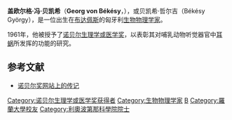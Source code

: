 '''盖欧尔格·冯·贝凯希'''（'''Georg von Békésy'''，{{bd|1899年|6月3日|1972年|6月13日|catIdx=Békésy, Georg von}}），或贝凯希·哲尔吉（Békésy György），是一位出生在[[布达佩斯|布达佩斯]]的匈牙利[[生物物理学|生物物理学家]]。

1961年，他被授予了[[诺贝尔生理学或医学奖|诺贝尔生理学或医学奖]]，以表彰其对哺乳动物听觉器官中[[耳蜗|耳蜗]]所发挥的功能的研究。

== 参考文献 ==
<div class="references-small">
*[http://www.nobel.se/medicine/laureates/1961/bekesy-bio.html 诺贝尔奖网站上的传记] {{Wayback|url=http://www.nobel.se/medicine/laureates/1961/bekesy-bio.html |date=20011004234624 }}
</div>
{{Authority control}}
{{生物學家小作品}}
{{Hungary-bio-stub}}

{{诺贝尔生理学或医学奖获得者 (1951年-1975年)}}

{{DEFAULTSORT:Békésy, Georg von}}

[[Category:诺贝尔生理学或医学奖获得者|Category:诺贝尔生理学或医学奖获得者]]
[[Category:生物物理学家|Category:生物物理学家]]
[[Category:夏威夷大學教師|B]]
[[Category:羅蘭大學校友|Category:羅蘭大學校友]]
[[Category:利奧波第那科學院院士|Category:利奧波第那科學院院士]]